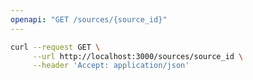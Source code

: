 ```yaml
---
openapi: "GET /sources/{source_id}"
---
```


<RequestExample>

```bash Example Request
curl --request GET \
     --url http://localhost:3000/sources/source_id \
     --header 'Accept: application/json'
```

</RequestExample>
